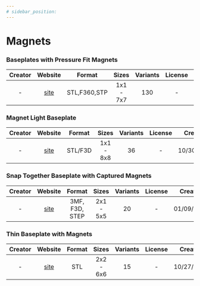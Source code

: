 ```yaml
---
# sidebar_position:
---
```


# Magnets

### Baseplates with Pressure Fit Magnets
| Creator | Website | Format | Sizes | Variants | License | Created |
| :-: | :-: | :-: | :-: | :-: | :-: | :-: |
| - | [site](https://www.printables.com/model/432024) | STL,F360,STP | 1x1 - 7x7 | 130 | - | 03/30/2023 |

### Magnet Light Baseplate
| Creator | Website | Format | Sizes | Variants | License | Created |
| :-: | :-: | :-: | :-: | :-: | :-: | :-: |
| - | [site](https://www.printables.com/model/250550-gridfinity-magnet-light-baseplate) | STL/F3D | 1x1 - 8x8 | 36 | - | 10/30/2022 |

### Snap Together Baseplate with Captured Magnets
| Creator | Website | Format | Sizes | Variants | License | Created |
| :-: | :-: | :-: | :-: | :-: | :-: | :-: |
| - | [site](https://www.printables.com/model/356890-gridfinity-snap-together-baseplate-with-captured-m) | 3MF, F3D, STEP | 2x1 - 5x5 | 20 | - | 01/09/2023 |

### Thin Baseplate with Magnets
| Creator | Website | Format | Sizes | Variants | License | Created |
| :-: | :-: | :-: | :-: | :-: | :-: | :-: |
| - | [site](https://www.printables.com/model/303923-gridfinity-thin-base-with-magnets) | STL | 2x2 - 6x6 | 15 | - | 10/27/2022 |
